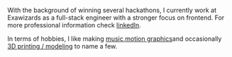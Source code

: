 With the background of winning several hackathons, I currently work at Exawizards as a full-stack engineer with a stronger focus on frontend. For more professional information check [linkedIn](https://www.linkedin.com/in/cactice).

In terms of hobbies, I like making [music](http://www.cactice.com/sunvox-music/),[motion graphics](https://www.youtube.com/watch?v=XoyQXxOAQfM)and occasionally [3D printing / modeling](http://www.cactice.com/sverchok-models/) to name a few.
